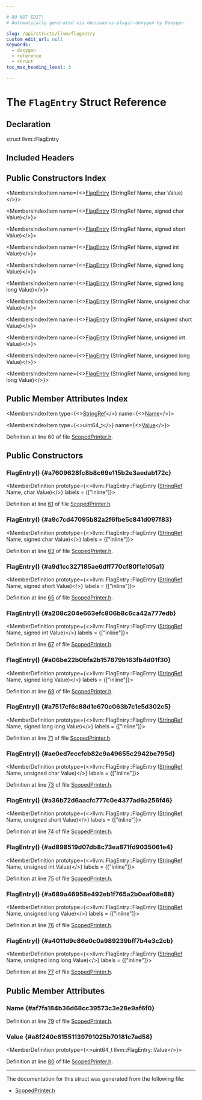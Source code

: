 ```yaml
---

# DO NOT EDIT!
# Automatically generated via docusaurus-plugin-doxygen by Doxygen.

slug: /api/structs/llvm/flagentry
custom_edit_url: null
keywords:
  - doxygen
  - reference
  - struct
toc_max_heading_level: 3

---
```





# The `FlagEntry` Struct Reference

<DoxygenPage pluginConfig={pluginConfig}>



## Declaration

<CodeBlock>struct llvm::FlagEntry</CodeBlock>

## Included Headers

<IncludesList>
<IncludesListItem
  filePath="llvm/Support/ScopedPrinter.h"
  permalink="/docs/api/files/include/include/llvm/include/llvm/support/scopedprinter-h"
  isLocal="true" />
</IncludesList>

## Public Constructors Index

<MembersIndex>

<MembersIndexItem
  name={<><a href="#a7609628fc8b8c69e115b2e3aedab172c">FlagEntry</a> (StringRef Name, char Value)</>}>
</MembersIndexItem>

<MembersIndexItem
  name={<><a href="#a9c7cd47095b82a2f6fbe5c841d097f83">FlagEntry</a> (StringRef Name, signed char Value)</>}>
</MembersIndexItem>

<MembersIndexItem
  name={<><a href="#a9d1cc327185ae6dff770cf80f1e105a1">FlagEntry</a> (StringRef Name, signed short Value)</>}>
</MembersIndexItem>

<MembersIndexItem
  name={<><a href="#a208c204e663efc806b8c6ca42a777edb">FlagEntry</a> (StringRef Name, signed int Value)</>}>
</MembersIndexItem>

<MembersIndexItem
  name={<><a href="#a06be22b0bfa2b157879b163fb4d01f30">FlagEntry</a> (StringRef Name, signed long Value)</>}>
</MembersIndexItem>

<MembersIndexItem
  name={<><a href="#a7517cf6c88d1e670c063b7c1e5d302c5">FlagEntry</a> (StringRef Name, signed long long Value)</>}>
</MembersIndexItem>

<MembersIndexItem
  name={<><a href="#ae0ed7eccfeb82c9a49655c2942be795d">FlagEntry</a> (StringRef Name, unsigned char Value)</>}>
</MembersIndexItem>

<MembersIndexItem
  name={<><a href="#a36b72d6aacfc777c0e4377ad6a256f46">FlagEntry</a> (StringRef Name, unsigned short Value)</>}>
</MembersIndexItem>

<MembersIndexItem
  name={<><a href="#ad898519d07db8c73ea871fd9035061e4">FlagEntry</a> (StringRef Name, unsigned int Value)</>}>
</MembersIndexItem>

<MembersIndexItem
  name={<><a href="#a689a46958e492eb1f765a2b0eaf08e88">FlagEntry</a> (StringRef Name, unsigned long Value)</>}>
</MembersIndexItem>

<MembersIndexItem
  name={<><a href="#a4011d9c86e0c0a989239bff7b4e3c2cb">FlagEntry</a> (StringRef Name, unsigned long long Value)</>}>
</MembersIndexItem>

</MembersIndex>

## Public Member Attributes Index

<MembersIndex>

<MembersIndexItem
  type={<><a href="/docs/api/classes/llvm/stringref">StringRef</a></>}
  name={<><a href="#af7fa184b36d68cc39573c3e28e9af6f0">Name</a></>}>
</MembersIndexItem>

<MembersIndexItem
  type={<>uint64&#95;t</>}
  name={<><a href="#a8f240c61551139791025b70181c7ad58">Value</a></>}>
</MembersIndexItem>

</MembersIndex>


Definition at line 60 of file <a href="/docs/api/files/include/include/llvm/include/llvm/support/scopedprinter-h">ScopedPrinter.h</a>.

<SectionDefinition>

## Public Constructors

### FlagEntry() {#a7609628fc8b8c69e115b2e3aedab172c}

<MemberDefinition
  prototype={<>llvm::FlagEntry::FlagEntry (<a href="/docs/api/classes/llvm/stringref">StringRef</a> Name, char Value)</>}
  labels = {["inline"]}>

Definition at line <a href="/docs/api/files/include/include/llvm/include/llvm/support/scopedprinter-h/#l00061">61</a> of file <a href="/docs/api/files/include/include/llvm/include/llvm/support/scopedprinter-h">ScopedPrinter.h</a>.
</MemberDefinition>

### FlagEntry() {#a9c7cd47095b82a2f6fbe5c841d097f83}

<MemberDefinition
  prototype={<>llvm::FlagEntry::FlagEntry (<a href="/docs/api/classes/llvm/stringref">StringRef</a> Name, signed char Value)</>}
  labels = {["inline"]}>

Definition at line <a href="/docs/api/files/include/include/llvm/include/llvm/support/scopedprinter-h/#l00063">63</a> of file <a href="/docs/api/files/include/include/llvm/include/llvm/support/scopedprinter-h">ScopedPrinter.h</a>.
</MemberDefinition>

### FlagEntry() {#a9d1cc327185ae6dff770cf80f1e105a1}

<MemberDefinition
  prototype={<>llvm::FlagEntry::FlagEntry (<a href="/docs/api/classes/llvm/stringref">StringRef</a> Name, signed short Value)</>}
  labels = {["inline"]}>

Definition at line <a href="/docs/api/files/include/include/llvm/include/llvm/support/scopedprinter-h/#l00065">65</a> of file <a href="/docs/api/files/include/include/llvm/include/llvm/support/scopedprinter-h">ScopedPrinter.h</a>.
</MemberDefinition>

### FlagEntry() {#a208c204e663efc806b8c6ca42a777edb}

<MemberDefinition
  prototype={<>llvm::FlagEntry::FlagEntry (<a href="/docs/api/classes/llvm/stringref">StringRef</a> Name, signed int Value)</>}
  labels = {["inline"]}>

Definition at line <a href="/docs/api/files/include/include/llvm/include/llvm/support/scopedprinter-h/#l00067">67</a> of file <a href="/docs/api/files/include/include/llvm/include/llvm/support/scopedprinter-h">ScopedPrinter.h</a>.
</MemberDefinition>

### FlagEntry() {#a06be22b0bfa2b157879b163fb4d01f30}

<MemberDefinition
  prototype={<>llvm::FlagEntry::FlagEntry (<a href="/docs/api/classes/llvm/stringref">StringRef</a> Name, signed long Value)</>}
  labels = {["inline"]}>

Definition at line <a href="/docs/api/files/include/include/llvm/include/llvm/support/scopedprinter-h/#l00069">69</a> of file <a href="/docs/api/files/include/include/llvm/include/llvm/support/scopedprinter-h">ScopedPrinter.h</a>.
</MemberDefinition>

### FlagEntry() {#a7517cf6c88d1e670c063b7c1e5d302c5}

<MemberDefinition
  prototype={<>llvm::FlagEntry::FlagEntry (<a href="/docs/api/classes/llvm/stringref">StringRef</a> Name, signed long long Value)</>}
  labels = {["inline"]}>

Definition at line <a href="/docs/api/files/include/include/llvm/include/llvm/support/scopedprinter-h/#l00071">71</a> of file <a href="/docs/api/files/include/include/llvm/include/llvm/support/scopedprinter-h">ScopedPrinter.h</a>.
</MemberDefinition>

### FlagEntry() {#ae0ed7eccfeb82c9a49655c2942be795d}

<MemberDefinition
  prototype={<>llvm::FlagEntry::FlagEntry (<a href="/docs/api/classes/llvm/stringref">StringRef</a> Name, unsigned char Value)</>}
  labels = {["inline"]}>

Definition at line <a href="/docs/api/files/include/include/llvm/include/llvm/support/scopedprinter-h/#l00073">73</a> of file <a href="/docs/api/files/include/include/llvm/include/llvm/support/scopedprinter-h">ScopedPrinter.h</a>.
</MemberDefinition>

### FlagEntry() {#a36b72d6aacfc777c0e4377ad6a256f46}

<MemberDefinition
  prototype={<>llvm::FlagEntry::FlagEntry (<a href="/docs/api/classes/llvm/stringref">StringRef</a> Name, unsigned short Value)</>}
  labels = {["inline"]}>

Definition at line <a href="/docs/api/files/include/include/llvm/include/llvm/support/scopedprinter-h/#l00074">74</a> of file <a href="/docs/api/files/include/include/llvm/include/llvm/support/scopedprinter-h">ScopedPrinter.h</a>.
</MemberDefinition>

### FlagEntry() {#ad898519d07db8c73ea871fd9035061e4}

<MemberDefinition
  prototype={<>llvm::FlagEntry::FlagEntry (<a href="/docs/api/classes/llvm/stringref">StringRef</a> Name, unsigned int Value)</>}
  labels = {["inline"]}>

Definition at line <a href="/docs/api/files/include/include/llvm/include/llvm/support/scopedprinter-h/#l00075">75</a> of file <a href="/docs/api/files/include/include/llvm/include/llvm/support/scopedprinter-h">ScopedPrinter.h</a>.
</MemberDefinition>

### FlagEntry() {#a689a46958e492eb1f765a2b0eaf08e88}

<MemberDefinition
  prototype={<>llvm::FlagEntry::FlagEntry (<a href="/docs/api/classes/llvm/stringref">StringRef</a> Name, unsigned long Value)</>}
  labels = {["inline"]}>

Definition at line <a href="/docs/api/files/include/include/llvm/include/llvm/support/scopedprinter-h/#l00076">76</a> of file <a href="/docs/api/files/include/include/llvm/include/llvm/support/scopedprinter-h">ScopedPrinter.h</a>.
</MemberDefinition>

### FlagEntry() {#a4011d9c86e0c0a989239bff7b4e3c2cb}

<MemberDefinition
  prototype={<>llvm::FlagEntry::FlagEntry (<a href="/docs/api/classes/llvm/stringref">StringRef</a> Name, unsigned long long Value)</>}
  labels = {["inline"]}>

Definition at line <a href="/docs/api/files/include/include/llvm/include/llvm/support/scopedprinter-h/#l00077">77</a> of file <a href="/docs/api/files/include/include/llvm/include/llvm/support/scopedprinter-h">ScopedPrinter.h</a>.
</MemberDefinition>

</SectionDefinition>

<SectionDefinition>

## Public Member Attributes

### Name {#af7fa184b36d68cc39573c3e28e9af6f0}

<MemberDefinition
  prototype="StringRef llvm::FlagEntry::Name">

Definition at line <a href="/docs/api/files/include/include/llvm/include/llvm/support/scopedprinter-h/#l00079">79</a> of file <a href="/docs/api/files/include/include/llvm/include/llvm/support/scopedprinter-h">ScopedPrinter.h</a>.
</MemberDefinition>

### Value {#a8f240c61551139791025b70181c7ad58}

<MemberDefinition
  prototype={<>uint64&#95;t llvm::FlagEntry::Value</>}>

Definition at line <a href="/docs/api/files/include/include/llvm/include/llvm/support/scopedprinter-h/#l00080">80</a> of file <a href="/docs/api/files/include/include/llvm/include/llvm/support/scopedprinter-h">ScopedPrinter.h</a>.
</MemberDefinition>

</SectionDefinition>

<hr/>

The documentation for this struct was generated from the following file:

<ul>
<li><a href="/docs/api/files/include/include/llvm/include/llvm/support/scopedprinter-h">ScopedPrinter.h</a></li>
</ul>

</DoxygenPage>
